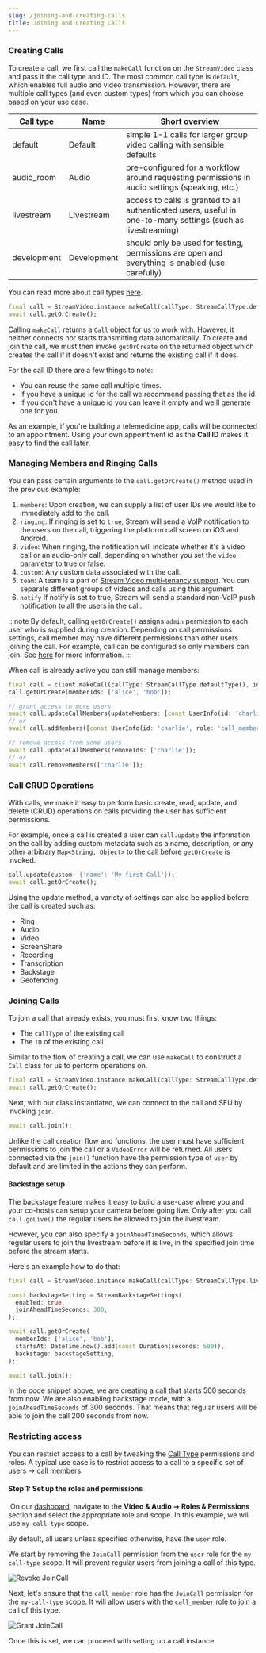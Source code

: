 ```yaml
---
slug: /joining-and-creating-calls
title: Joining and Creating Calls
---
```


### Creating Calls

To create a call, we first call the `makeCall` function on the `StreamVideo` class and pass it the call type and ID.
The most common call type is `default`, which enables full audio and video transmission.
However, there are multiple call types (and even custom types) from which you can choose based on your use case.

Call type | Name | Short overview
--- | --- | ---
default | Default | simple 1-1 calls for larger group video calling with sensible defaults
audio_room | Audio | pre-configured for a workflow around requesting permissions in audio settings (speaking, etc.)
livestream | Livestream | access to calls is granted to all authenticated users, useful in one-to-many settings (such as livestreaming)
development | Development | should only be used for testing, permissions are open and everything is enabled (use carefully)

You can read more about call types [here](https://getstream.io/video/docs/flutter/call-types/).


```dart
final call = StreamVideo.instance.makeCall(callType: StreamCallType.defaultType(), id: 'Your-call-ID');
await call.getOrCreate();
```

Calling `makeCall` returns a `Call` object for us to work with. However, it neither connects nor starts transmitting data automatically.
To create and join the call, we must then invoke `getOrCreate` on the returned object which creates the call if it doesn't exist and returns the existing call if it does.

For the call ID there are a few things to note:

* You can reuse the same call multiple times.
* If you have a unique id for the call we recommend passing that as the id.
* If you don't have a unique id you can leave it empty and we'll generate one for you.

As an example, if you're building a telemedicine app, calls will be connected to an appointment. Using your own appointment id as the **Call ID** makes it easy to find the call later.

### Managing Members and Ringing Calls

You can pass certain arguments to the `call.getOrCreate()` method used in the previous example:

1. `members`: Upon creation, we can supply a list of user IDs we would like to immediately add to the call.
2. `ringing`: If ringing is set to `true`, Stream will send a VoIP notification to the users on the call, triggering the platform call screen on iOS and Android.
3. `video`: When ringing, the notification will indicate whether it's a video call or an audio-only call, depending on whether you set the `video` parameter to true or false.
4. `custom`: Any custom data associated with the call.
5. `team`: A team is a part of [Stream Video multi-tenancy support](https://getstream.io/video/docs/api/multi-tenant/). You can separate different groups of videos and calls using this argument.
6. `notify` If notify is set to true, Stream will send a standard non-VoIP push notification to all the users in the call.

:::note
By default, calling `getOrCreate()` assigns `admin` permission to each user who is supplied during creation. Depending on call permissions settings, call member may have different permissions than other users joining the call. For example, call can be configured so only members can join. See [here](#restricting-access) for more information.
:::

When call is already active you can still manage members:

```dart
final call = client.makeCall(callType: StreamCallType.defaultType(), id: 'my-call-id');
call.getOrCreate(memberIds: ['alice', 'bob']);

// grant access to more users
await call.updateCallMembers(updateMembers: [const UserInfo(id: 'charlie', role: 'call_member')]);
// or
await call.addMembers([const UserInfo(id: 'charlie', role: 'call_member')]);

// remove access from some users
await call.updateCallMembers(removeIds: ['charlie']);
// or
await call.removeMembers(['charlie']);
```

### Call CRUD Operations

With calls, we make it easy to perform basic create, read, update, and delete (CRUD) operations on calls providing the user has sufficient permissions.

For example, once a call is created a user can `call.update` the information on the call by adding custom metadata such as a name, description, or any other arbitrary `Map<String, Object>` to the call before `getOrCreate` is invoked.

```dart
call.update(custom: {'name': 'My first Call'});
await call.getOrCreate();
```

Using the update method, a variety of settings can also be applied before the call is created such as:

- Ring
- Audio
- Video
- ScreenShare
- Recording
- Transcription
- Backstage
- Geofencing

### Joining Calls

To join a call that already exists, you must first know two things:

- The `callType` of the existing call
- The `ID` of the existing call

Similar to the flow of creating a call, we can use `makeCall` to construct a `Call` class for us to perform operations on.

```dart
final call = StreamVideo.instance.makeCall(callType: StreamCallType.defaultType(), id: 'My-existing-call-ID');
await call.getOrCreate();
```

Next, with our class instantiated, we can connect to the call and SFU by invoking `join`.

```dart
await call.join();
```

Unlike the call creation flow and functions, the user must have sufficient permissions to join the call or a `VideoError` will be returned. All users connected via the `join()` function have the permission type of `user` by default and are limited in the actions they can perform.

#### Backstage setup

The backstage feature makes it easy to build a use-case where you and your co-hosts can setup your camera before going live. Only after you call `call.goLive()` the regular users be allowed to join the livestream.

However, you can also specify a `joinAheadTimeSeconds`, which allows regular users to join the livestream before it is live, in the specified join time before the stream starts.

Here's an example how to do that:

```dart
final call = StreamVideo.instance.makeCall(callType: StreamCallType.livestream(), id: 'my-call-id');

const backstageSetting = StreamBackstageSettings(
  enabled: true,
  joinAheadTimeSeconds: 300,
);

await call.getOrCreate(
  memberIds: ['alice', 'bob'],
  startsAt: DateTime.now().add(const Duration(seconds: 500)),
  backstage: backstageSetting,
);

await call.join();
```

In the code snippet above, we are creating a call that starts 500 seconds from now. We are also enabling backstage mode, with a `joinAheadTimeSeconds` of 300 seconds. That means that regular users will be able to join the call 200 seconds from now.

### Restricting access

You can restrict access to a call by tweaking the [Call Type](https://getstream.io/video/docs/flutter/call-types/) permissions and roles. A typical use case is to restrict access to a call to a specific set of users -> call members.

#### Step 1: Set up the roles and permissions
​
On our [dashboard](https://dashboard.getstream.io), navigate to the **Video & Audio -> Roles & Permissions** section and select the appropriate role and scope. In this example, we will use `my-call-type` scope.

By default, all users unless specified otherwise, have the `user` role.

We start by removing the `JoinCall` permission from the `user` role for the `my-call-type` scope. It will prevent regular users from joining a call of this type.

![Revoke JoinCall](../assets/core_concepts/user-revoke-joincall.png)

Next, let's ensure that the `call_member` role has the `JoinCall` permission for the `my-call-type` scope. It will allow users with the `call_member` role to join a call of this type.

![Grant JoinCall](../assets/core_concepts/call_member-grant-joincall.png)

Once this is set, we can proceed with setting up a call instance.